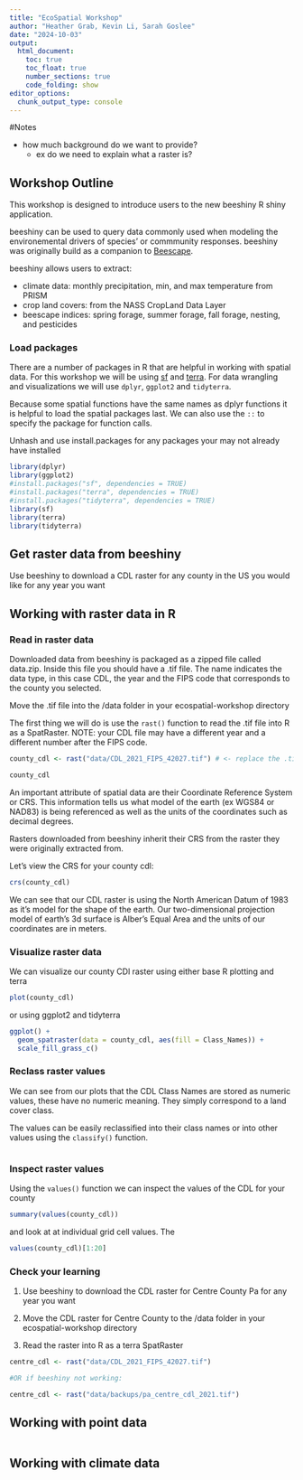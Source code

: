 ```yaml
---
title: "EcoSpatial Workshop"
author: "Heather Grab, Kevin Li, Sarah Goslee"
date: "2024-10-03"
output: 
  html_document:
    toc: true
    toc_float: true
    number_sections: true
    code_folding: show
editor_options: 
  chunk_output_type: console
---
```


#Notes

* how much background do we want to provide? 
    + ex do we need to explain what a raster is?


## Workshop Outline {-}
This workshop is designed to introduce users to the new beeshiny R shiny application. 

beeshiny can be used to query data commonly used when modeling the environemental drivers of species' or commmunity responses. beeshiny was originally build as a companion to [Beescape](https://beescape.psu.edu/). 

beeshiny allows users to extract:

* climate data: monthly precipitation, min, and max temperature from PRISM
* crop land covers: from the NASS CropLand Data Layer
* beescape indices: spring forage, summer forage, fall forage, nesting, and pesticides

### Load packages
There are a number of packages in R that are helpful in working with spatial data. For this workshop we will be using [sf](https://r-spatial.github.io/sf/) and [terra](https://rspatial.org/index.html). 
For data wrangling and visualizations we will use `dplyr`, `ggplot2` and `tidyterra`. 

Because some spatial functions have the same names as dplyr functions it is helpful to load the spatial packages last. We can also use the `::` to specify the package for function calls. 

Unhash and use install.packages for any packages your may not already have installed
```r
library(dplyr)
library(ggplot2)
#install.packages("sf", dependencies = TRUE)
#install.packages("terra", dependencies = TRUE)
#install.packages("tidyterra", dependencies = TRUE)
library(sf)
library(terra)
library(tidyterra)
```


## Get raster data from beeshiny
Use beeshiny to download a CDL raster for any county in the US you would like for any year you want

## Working with raster data in R

### Read in raster data

Downloaded data from beeshiny is packaged as a zipped file called data.zip. Inside this file you should have a .tif file. The name indicates the data type, in this case CDL, the year and the FIPS code that corresponds to the county you selected. 

Move the .tif file into the /data folder in your ecospatial-workshop directory

The first thing we will do is use the `rast()` function to read the .tif file into R as a SpatRaster. NOTE: your CDL file may have a different year and a different number after the FIPS code. 

```r
county_cdl <- rast("data/CDL_2021_FIPS_42027.tif") # <- replace the .tif file with your file name

county_cdl
```
 
An important attribute of spatial data are their Coordinate Reference System or CRS. This information tells us what model of the earth (ex WGS84 or NAD83) is being referenced as well as the units of the coordinates such as decimal degrees. 

Rasters downloaded from beeshiny inherit their CRS from the raster they were originally extracted from. 

Let's view the CRS for your county cdl:
```r
crs(county_cdl)
```
We can see that our CDL raster is using the North American Datum of 1983 as it's model for the shape of the earth. Our two-dimensional projection model of earth's 3d surface is Alber's Equal Area and the units of our coordinates are in meters. 

### Visualize raster data
We can visualize our county CDl raster using either base R plotting and terra 
```r
plot(county_cdl)
```


or using ggplot2 and tidyterra
```r
ggplot() +
  geom_spatraster(data = county_cdl, aes(fill = Class_Names)) +
  scale_fill_grass_c()
```
### Reclass raster values

We can see from our plots that the CDL Class Names are stored as numeric values, these have no numeric meaning. They simply correspond to a land cover class. 
 
The values can be easily reclassified into their class names or into other values using the `classify()` function. 

```r

```


### Inspect raster values

Using the `values()` function we can inspect the values of the CDL for your county 
```r
summary(values(county_cdl))
```
and look at at individual grid cell values. The 
```r
values(county_cdl)[1:20]
```



### Check your learning

1. Use beeshiny to download the CDL raster for Centre County Pa for any year you want

2. Move the CDL raster for Centre County to the /data folder in your ecospatial-workshop directory

3. Read the raster into R as a terra SpatRaster

```r
centre_cdl <- rast("data/CDL_2021_FIPS_42027.tif") 

#OR if beeshiny not working:

centre_cdl <- rast("data/backups/pa_centre_cdl_2021.tif") 
```



## Working with point data



```r

```


## Working with climate data



```r

```

